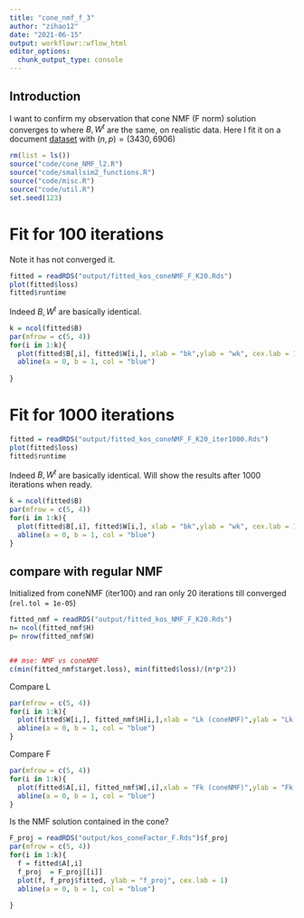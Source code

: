 ```yaml
---
title: "cone_nmf_f_3"
author: "zihao12"
date: "2021-06-15"
output: workflowr::wflow_html
editor_options:
  chunk_output_type: console
---
```


## Introduction
I want to confirm my observation that cone NMF (F norm) solution converges to where $B, W^t$ are the same, on realistic data. Here I fit it on a document [dataset](https://zihao12.github.io/ebpmf_data_analysis/kos_K20_ebpmf.alpha_v0.3.8.html) with $(n, p) = (3430, 6906)$

```r
rm(list = ls())
source("code/cone_NMF_l2.R")
source("code/smallsim2_functions.R")
source("code/misc.R")
source("code/util.R")
set.seed(123)
```


# Fit for 100 iterations
Note it has not converged it. 
```r
fitted = readRDS("output/fitted_kos_coneNMF_F_K20.Rds")
plot(fitted$loss)
fitted$runtime
```

Indeed $B, W^t$ are basically identical.   
```r
k = ncol(fitted$B)
par(mfrow = c(5, 4))
for(i in 1:k){
  plot(fitted$B[,i], fitted$W[i,], xlab = "bk",ylab = "wk", cex.lab = 1)
  abline(a = 0, b = 1, col = "blue")
  
}
```


# Fit for 1000 iterations
```r
fitted = readRDS("output/fitted_kos_coneNMF_F_K20_iter1000.Rds")
plot(fitted$loss)
fitted$runtime
```

Indeed $B, W^t$ are basically identical. Will show the results after 1000 iterations when ready.
```r
k = ncol(fitted$B)
par(mfrow = c(5, 4))
for(i in 1:k){
  plot(fitted$B[,i], fitted$W[i,], xlab = "bk",ylab = "wk", cex.lab = 1)
  abline(a = 0, b = 1, col = "blue")
}
```

##  compare with regular NMF
Initialized from coneNMF (iter100) and ran only 20 iterations till converged (`rel.tol = 1e-05`)
```r
fitted_nmf = readRDS("output/fitted_kos_NMF_F_K20.Rds")
n= ncol(fitted_nmf$H)
p= nrow(fitted_nmf$W)


## mse: NMF vs coneNMF
c(min(fitted_nmf$target.loss), min(fitted$loss)/(n*p*2))
```


Compare L
```r
par(mfrow = c(5, 4))
for(i in 1:k){
  plot(fitted$W[i,], fitted_nmf$H[i,],xlab = "Lk (coneNMF)",ylab = "Lk (NMF)", cex.lab = 1)
  abline(a = 0, b = 1, col = "blue")
}
```


Compare F
```r
par(mfrow = c(5, 4))
for(i in 1:k){
  plot(fitted$A[,i], fitted_nmf$W[,i],xlab = "Fk (coneNMF)",ylab = "Fk (NMF)", cex.lab = 1)
  abline(a = 0, b = 1, col = "blue")
}
```


Is the NMF solution contained in the cone?

```r
F_proj = readRDS("output/kos_coneFactor_F.Rds")$f_proj
par(mfrow = c(5, 4))
for(i in 1:k){
  f = fitted$A[,i]
  f_proj  = F_proj[[i]]
  plot(f, f_proj$fitted, ylab = "f_proj", cex.lab = 1)
  abline(a = 0, b = 1, col = "blue")
  
}
```


